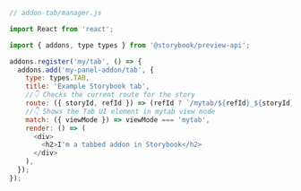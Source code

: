 ```js
// addon-tab/manager.js

import React from 'react';

import { addons, type types } from '@storybook/preview-api';

addons.register('my/tab', () => {
  addons.add('my-panel-addon/tab', {
    type: types.TAB,
    title: 'Example Storybook tab',
    //👇 Checks the current route for the story
    route: ({ storyId, refId }) => (refId ? `/mytab/${refId}_${storyId}` : `/mytab/${storyId}`),
    //👇 Shows the Tab UI element in mytab view mode
    match: ({ viewMode }) => viewMode === 'mytab',
    render: () => (
      <div>
        <h2>I'm a tabbed addon in Storybook</h2>
      </div>
    ),
  });
});
```